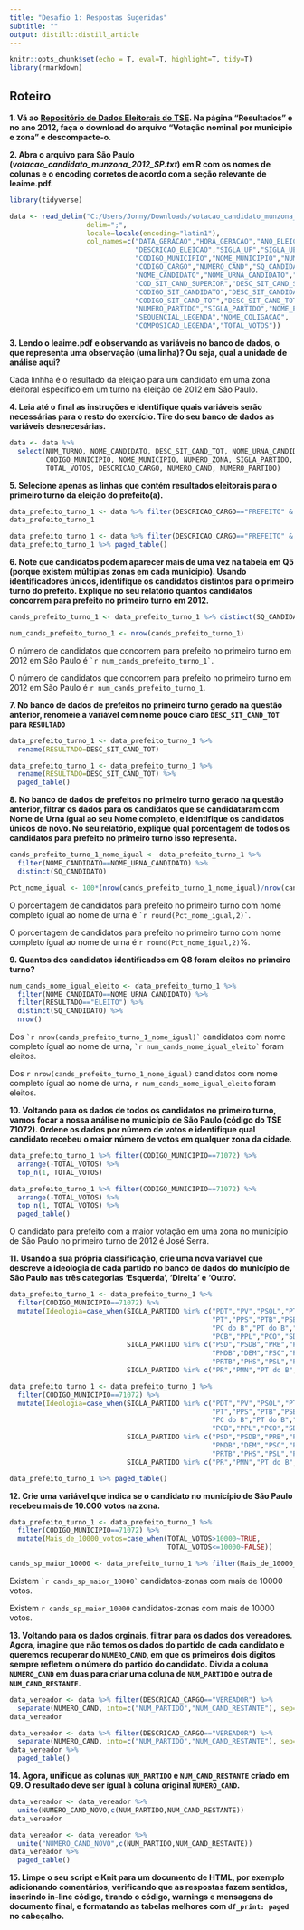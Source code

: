 ```yaml
---
title: "Desafio 1: Respostas Sugeridas"
subtitle: ""
output: distill::distill_article
---
```


```r
knitr::opts_chunk$set(echo = T, eval=T, highlight=T, tidy=T)
library(rmarkdown)
```


<style>
div.purple { background-color:#9e9ac8; border-radius: 5px; padding: 20px;}
</style>

## Roteiro

**1. Vá ao [Repositório de Dados Eleitorais do TSE](http://www.tse.jus.br/eleitor-e-eleicoes/estatisticas/repositorio-de-dados-eleitorais-1/repositorio-de-dados-eleitorais). Na página "Resultados" e no ano 2012, faça o download do arquivo "Votação nominal por município e zona" e descompacte-o.** 

**2. Abra o arquivo para São Paulo (*votacao_candidato_munzona_2012_SP.txt*) em R com os nomes de colunas e o encoding corretos de acordo com a seção relevante de leaime.pdf.**

```r
library(tidyverse)

data <- read_delim("C:/Users/Jonny/Downloads/votacao_candidato_munzona_2012/votacao_candidato_munzona_2012_SP.txt",
                   delim=";",
                   locale=locale(encoding="latin1"),
                   col_names=c("DATA_GERACAO","HORA_GERACAO","ANO_ELEICAO","NUM_TURNO",
                               "DESCRICAO_ELEICAO","SIGLA_UF","SIGLA_UE",
                               "CODIGO_MUNICIPIO","NOME_MUNICIPIO","NUMERO_ZONA",
                               "CODIGO_CARGO","NUMERO_CAND","SQ_CANDIDATO",
                               "NOME_CANDIDATO","NOME_URNA_CANDIDATO","DESCRICAO_CARGO",
                               "COD_SIT_CAND_SUPERIOR","DESC_SIT_CAND_SUPERIOR",
                               "CODIGO_SIT_CANDIDATO","DESC_SIT_CANDIDATO",
                               "CODIGO_SIT_CAND_TOT","DESC_SIT_CAND_TOT",
                               "NUMERO_PARTIDO","SIGLA_PARTIDO","NOME_PARTIDO",
                               "SEQUENCIAL_LEGENDA","NOME_COLIGACAO",
                               "COMPOSICAO_LEGENDA","TOTAL_VOTOS"))
```

**3. Lendo o leaime.pdf e observando as variáveis no banco de dados, o que representa uma observação (uma linha)? Ou seja, qual a unidade de análise aqui?**

Cada linhha é o resultado da eleição para um candidato em uma zona eleitoral específico em um turno na eleição de 2012 em São Paulo.

**4. Leia até o final as instruções e identifique quais variáveis serão necessárias para o resto do exercício. Tire do seu banco de dados as variáveis desnecesárias.**

```r
data <- data %>% 
  select(NUM_TURNO, NOME_CANDIDATO, DESC_SIT_CAND_TOT, NOME_URNA_CANDIDATO, SQ_CANDIDATO,
         CODIGO_MUNICIPIO, NOME_MUNICIPIO, NUMERO_ZONA, SIGLA_PARTIDO, 
         TOTAL_VOTOS, DESCRICAO_CARGO, NUMERO_CAND, NUMERO_PARTIDO)
```

**5. Selecione apenas as linhas que contém resultados eleitorais para o primeiro turno da eleição do prefeito(a).**

```r
data_prefeito_turno_1 <- data %>% filter(DESCRICAO_CARGO=="PREFEITO" & NUM_TURNO==1)
data_prefeito_turno_1
```

```r
data_prefeito_turno_1 <- data %>% filter(DESCRICAO_CARGO=="PREFEITO" & NUM_TURNO==1)
data_prefeito_turno_1 %>% paged_table()
```

**6. Note que candidatos podem aparecer mais de uma vez na tabela em Q5 (porque existem múltiplas zonas em cada município). Usando identificadores únicos, identifique os candidatos distintos para o primeiro turno do prefeito. Explique no seu relatório quantos candidatos concorrem para prefeito no primeiro turno em 2012.**

```r
cands_prefeito_turno_1 <- data_prefeito_turno_1 %>% distinct(SQ_CANDIDATO)

num_cands_prefeito_turno_1 <- nrow(cands_prefeito_turno_1)
```

O número de candidatos que concorrem para prefeito no primeiro turno em 2012 em São Paulo é `` `r
num_cands_prefeito_turno_1` ``. 

O número de candidatos que concorrem para prefeito no primeiro turno em 2012 em São Paulo é `r num_cands_prefeito_turno_1`.

**7. No banco de dados de prefeitos no primeiro turno gerado na questão anterior, renomeie a variável com nome pouco claro `DESC_SIT_CAND_TOT` para `RESULTADO`**

```r
data_prefeito_turno_1 <- data_prefeito_turno_1 %>% 
  rename(RESULTADO=DESC_SIT_CAND_TOT)
```

```r
data_prefeito_turno_1 <- data_prefeito_turno_1 %>% 
  rename(RESULTADO=DESC_SIT_CAND_TOT) %>%
  paged_table()
```

**8. No banco de dados de prefeitos no primeiro turno gerado na questão anterior, filtrar os dados para os candidatos que se candidataram com Nome de Urna ígual ao seu Nome completo, e identifique os candidatos únicos de novo. No seu relatório, explique qual porcentagem de todos os candidatos para prefeito no primeiro turno isso representa.**

```r
cands_prefeito_turno_1_nome_igual <- data_prefeito_turno_1 %>% 
  filter(NOME_CANDIDATO==NOME_URNA_CANDIDATO) %>%
  distinct(SQ_CANDIDATO)

Pct_nome_igual <- 100*(nrow(cands_prefeito_turno_1_nome_igual)/nrow(cands_prefeito_turno_1))
```

O porcentagem de candidatos para prefeito no primeiro turno com nome completo ígual ao nome de urna é `` `r
round(Pct_nome_igual,2)` ``. 

O porcentagem de candidatos para prefeito no primeiro turno com nome completo ígual ao nome de urna é `r round(Pct_nome_igual,2)`%.

**9. Quantos dos candidatos identificados em Q8 foram eleitos no primeiro turno?**

```r
num_cands_nome_igual_eleito <- data_prefeito_turno_1 %>% 
  filter(NOME_CANDIDATO==NOME_URNA_CANDIDATO) %>% 
  filter(RESULTADO=="ELEITO") %>%
  distinct(SQ_CANDIDATO) %>% 
  nrow()
```

Dos `` `r
nrow(cands_prefeito_turno_1_nome_igual)` `` candidatos com nome completo ígual ao nome de urna, `` `r
num_cands_nome_igual_eleito` ``  foram eleitos.

Dos `r nrow(cands_prefeito_turno_1_nome_igual)` candidatos com nome completo ígual ao nome de urna, `r num_cands_nome_igual_eleito` foram eleitos.

**10. Voltando para os dados de todos os candidatos no primeiro turno, vamos focar a nossa análise no município de São Paulo (código do TSE 71072). Ordene os dados por número de votos e identifique qual candidato recebeu o maior número de votos em qualquer zona da cidade.**

```r
data_prefeito_turno_1 %>% filter(CODIGO_MUNICIPIO==71072) %>%
  arrange(-TOTAL_VOTOS) %>%
  top_n(1, TOTAL_VOTOS)
```

```r
data_prefeito_turno_1 %>% filter(CODIGO_MUNICIPIO==71072) %>%
  arrange(-TOTAL_VOTOS) %>%
  top_n(1, TOTAL_VOTOS) %>%
  paged_table()
```

O candidato para prefeito com a maior votação em uma zona no município de São Paulo no primeiro turno de 2012 é José Serra.

**11. Usando a sua própria classificação, crie uma nova variável que descreve a ideologia de cada partido no banco de dados do município de São Paulo nas três categorias 'Esquerda', 'Direita' e 'Outro'.**

```r
data_prefeito_turno_1 <- data_prefeito_turno_1 %>% 
  filter(CODIGO_MUNICIPIO==71072) %>% 
  mutate(Ideologia=case_when(SIGLA_PARTIDO %in% c("PDT","PV","PSOL","PTN",
                                                  "PT","PPS","PTB","PSB",
                                                  "PC do B","PT do B","PSTU",
                                                  "PCB","PPL","PCO","SD")~"Esquerda",
                             SIGLA_PARTIDO %in% c("PSD","PSDB","PRB","PRP",
                                                  "PMDB","DEM","PSC","PP",
                                                  "PRTB","PHS","PSL","PTC")~"Direita",
                             SIGLA_PARTIDO %in% c("PR","PMN","PT do B","PSDC")~"Outro"))
```

```r
data_prefeito_turno_1 <- data_prefeito_turno_1 %>% 
  filter(CODIGO_MUNICIPIO==71072) %>% 
  mutate(Ideologia=case_when(SIGLA_PARTIDO %in% c("PDT","PV","PSOL","PTN",
                                                  "PT","PPS","PTB","PSB",
                                                  "PC do B","PT do B","PSTU",
                                                  "PCB","PPL","PCO","SD")~"Esquerda",
                             SIGLA_PARTIDO %in% c("PSD","PSDB","PRB","PRP",
                                                  "PMDB","DEM","PSC","PP",
                                                  "PRTB","PHS","PSL","PTC")~"Direita",
                             SIGLA_PARTIDO %in% c("PR","PMN","PT do B","PSDC")~"Outro"))

data_prefeito_turno_1 %>% paged_table()
```

**12. Crie uma variável que indica se o candidato no município de São Paulo recebeu mais de 10.000 votos na zona.**

```r
data_prefeito_turno_1 <- data_prefeito_turno_1 %>% 
  filter(CODIGO_MUNICIPIO==71072) %>%
  mutate(Mais_de_10000_votos=case_when(TOTAL_VOTOS>10000~TRUE,
                                       TOTAL_VOTOS<=10000~FALSE))

cands_sp_maior_10000 <- data_prefeito_turno_1 %>% filter(Mais_de_10000_votos==TRUE) %>% nrow()
```

Existem `` `r
cands_sp_maior_10000` `` candidatos-zonas com mais de 10000 votos.

Existem `r cands_sp_maior_10000` candidatos-zonas com mais de 10000 votos.

**13. Voltando para os dados orginais, filtrar para os dados dos vereadores. Agora, imagine que não temos os dados do partido de cada candidato e queremos recuperar do `NUMERO_CAND`, em que os primeiros dois digitos sempre refletem o número do partido do candidato. Divida a coluna `NUMERO_CAND` em duas para criar uma coluna de `NUM_PARTIDO` e outra de `NUM_CAND_RESTANTE`.**

```r
data_vereador <- data %>% filter(DESCRICAO_CARGO=="VEREADOR") %>%
  separate(NUMERO_CAND, into=c("NUM_PARTIDO","NUM_CAND_RESTANTE"), sep=2)
data_vereador
```

```r
data_vereador <- data %>% filter(DESCRICAO_CARGO=="VEREADOR") %>%
  separate(NUMERO_CAND, into=c("NUM_PARTIDO","NUM_CAND_RESTANTE"), sep=2)
data_vereador %>%
  paged_table()
```

**14. Agora, unifique as colunas `NUM_PARTIDO` e `NUM_CAND_RESTANTE` criado em Q9. O resultado deve ser ígual à coluna original `NUMERO_CAND`.**

```r
data_vereador <- data_vereador %>% 
  unite(NUMERO_CAND_NOVO,c(NUM_PARTIDO,NUM_CAND_RESTANTE))
data_vereador
```

```r
data_vereador <- data_vereador %>% 
  unite("NUMERO_CAND_NOVO",c(NUM_PARTIDO,NUM_CAND_RESTANTE)) 
data_vereador %>%
  paged_table()
```

**15. Limpe o seu script e Knit para um documento de HTML, por exemplo adicionando comentários, verificando que as respostas fazem sentidos, inserindo in-line código, tirando o código, warnings e mensagens do documento final, e formatando as tabelas melhores com `df_print: paged` no cabeçalho.**

